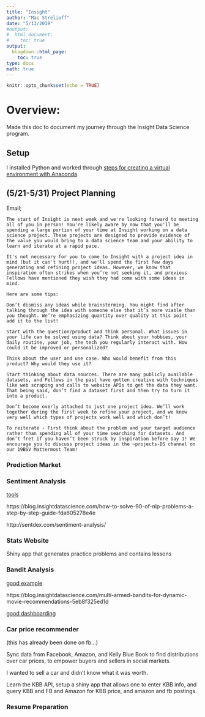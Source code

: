 ```yaml
---
title: "Insight"
author: "Mac Strelioff"
date: "5/13/2019"
#output: 
#  html_document:
#    toc: true
output:
  blogdown::html_page:
    toc: true
type: docs
math: true
---
```


```r
knitr::opts_chunk$set(echo = TRUE)
```


# Overview: 

Made this doc to document my journey through the Insight Data Science program. 


## Setup

I installed Python and worked through [steps for creating a virtual environment with Anaconda](https://sites.google.com/insightdatascience.com/insightfellowresources-sv-19b/pre-session/development-setup). 

## (5/21-5/31) Project Planning

Email; 

```
The start of Insight is next week and we're looking forward to meeting all of you in person! You're likely aware by now that you'll be spending a large portion of your time at Insight working on a data science project. These projects are designed to provide evidence of the value you would bring to a data science team and your ability to learn and iterate at a rapid pace.

It's not necessary for you to come to Insight with a project idea in mind (but it can't hurt!), and we'll spend the first few days generating and refining project ideas. However, we know that inspiration often strikes when you’re not seeking it, and previous Fellows have mentioned they wish they had come with some ideas in mind.

Here are some tips:

Don’t dismiss any ideas while brainstorming. You might find after talking through the idea with someone else that it’s more viable than you thought. We’re emphasizing quantity over quality at this point - add it to the list!

Start with the question/product and think personal. What issues in your life can be solved using data? Think about your hobbies, your daily routine, your job, the tech you regularly interact with. How could it be improved or personalized? 

Think about the user and use case. Who would benefit from this product? Why would they use it?

Start thinking about data sources. There are many publicly available datasets, and Fellows in the past have gotten creative with techniques like web scraping and calls to website APIs to get the data they want. That being said, don’t find a dataset first and then try to turn it into a product. 

Don’t become overly attached to just one project idea. We’ll work together during the first week to refine your project, and we know very well which types of projects work well and which don’t! 

To reiterate - First think about the problem and your target audience rather than spending all of your time searching for datasets. And don’t fret if you haven’t been struck by inspiration before Day 1! We encourage you to discuss project ideas in the ~projects-DS channel on our 19BSV Mattermost Team!
```

### Prediction Market

### Sentiment Analysis

[tools](https://medium.com/@datamonsters/sentiment-analysis-tools-overview-part-1-positive-and-negative-words-databases-ae35431a470c)

https://blog.insightdatascience.com/how-to-solve-90-of-nlp-problems-a-step-by-step-guide-fda605278e4e

http://sentdex.com/sentiment-analysis/

### Stats Website

Shiny app that generates practice problems and contains lessons

### Bandit Analysis

[good example](http://fastml.com/ab-testing-with-bayesian-bandits-in-google-analytics/)

https://blog.insightdatascience.com/multi-armed-bandits-for-dynamic-movie-recommendations-5eb8f325ed1d

[good dashboarding](https://blog.insightdatascience.com/visualizing-machine-learning-thresholds-to-make-better-business-decisions-4ab07f823415)

### Car price recommender

(this has already been done on fb...)

Sync data from Facebook, Amazon, and Kelly Blue Book to find distributions over car prices, to empower buyers and sellers in social markets. 

I wanted to sell a car and didn't know what it was worth. 

Learn the KBB API, setup a shiny app that allows one to enter KBB info, and query KBB and FB and Amazon for KBB price, and amazon and fb postings. 



### Resume Preparation







